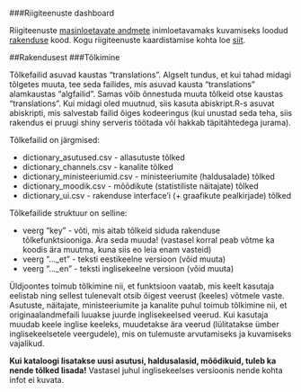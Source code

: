###Riigiteenuste dashboard

Riigiteenuste [masinloetavate andmete](https://www.riigiteenused.ee/api/et/all "https://www.riigiteenused.ee/api/et/all") inimloetavamaks kuvamiseks loodud [rakenduse](https://ristohinno.shinyapps.io/Riigiteenused_dashboard "https://ristohinno.shinyapps.io/Riigiteenused_dashboard") kood. Kogu riigiteenuste kaardistamise kohta loe [siit](https://github.com/MKM-ITAO/riigiteenused "https://github.com/MKM-ITAO/riigiteenused"). 

##Rakendusest
###Tõlkimine

Tõlkefailid asuvad kaustas "translations". Algselt tundus, et kui tahad midagi tõlgetes muuta, tee seda failides, mis asuvad kausta "translations" alamkaustas "algfailid". Samas võib õnnestuda muuta tõlkeid otse kaustas "translations". Kui midagi oled muutnud, siis kasuta abiskript.R-s asuvat abiskripti, mis salvestab failid õiges kodeeringus (kui unustad seda teha, siis rakendus ei pruugi shiny serveris töötada või hakkab täpitähtedega jurama).

Tõlkefailid on järgmised:

- dictionary_asutused.csv - allasutuste tõlked
- dictionary_channels.csv - kanalite tõlked
- dictionary_ministeeriumid.csv - ministeeriumite (haldusalade) tõlked
- dictionary_moodik.csv - mõõdikute (statistiliste näitajate) tõlked
- dictionary_ui.csv - rakenduse interface'i (+ graafikute pealkirjade) tõlked

Tõlkefailide struktuur on selline:

- veerg "key" - võti, mis aitab tõlkeid siduda rakenduse tõlkefunktsiooniga. Ära seda muuda! (vastasel korral peab võtme ka koodis ära muutma, kuna siis eo leia enam vasteid)
- veerg "..._et" - teksti eestikeelne versioon (võid muuta)
- veerg "..._en" - teksti inglisekeelne versioon (võid muuta)

Üldjoontes toimub tõlkimine nii, et funktsioon vaatab, mis keelt kasutaja eelistab ning sellest tulenevalt otsib õigest veerust (keeles) võtmele vaste. Asutuste, näitajate, ministeeriumite ja kanalite puhul toimub tõlkimine nii, et originaalandmefaili luuakse juurde inglisekeelsed veerud. Kui kasutaja muudab keele inglise keeleks, muudetakse ära veerud (lülitatakse ümber inglisekeelsetele veergudele), mis on tulemuste arvutamiseks ja kuvamiseks vajalikud. 

__Kui kataloogi lisatakse uusi asutusi, haldusalasid, mõõdikuid, tuleb ka nende tõlked lisada!__ Vastasel juhul inglisekeelses versioonis nende kohta infot ei kuvata.

